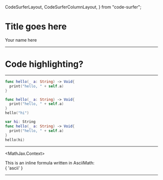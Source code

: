   CodeSurferLayout,
  CodeSurferColumnLayout,
} from "code-surfer";

# Title goes <Highlight>here</Highlight>
Your name here

---

# Code highlighting?

---

<CodeSurferLayout>

```swift title="Function definition"
func hello(_ a: String) -> Void{
  print("hello, " + self.a)
}
```

```swift 4 notes="hi"
func hello(_ a: String) -> Void{
  print("hello, " + self.a)
}
hello("hi")
```

```swift 1,5
var hi: String
func hello(_ a: String) -> Void{
  print("hello, " + self.a)
}
hello(hi)
```

</CodeSurferLayout>

---

<MathJax.Context>
<div>
  This is an inline formula written in AsciiMath: 
  <br/>
  <MathJax.Node inline>{ 'ascii' }</MathJax.Node>
</div>
</MathJax.Context>

---